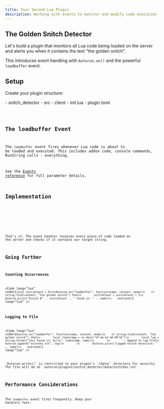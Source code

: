 ```yaml
---
title: Your Second Lua Plugin
description: Working with events to monitor and modify code execution
---
```



## The Golden Snitch Detector

Let's build a plugin that monitors all Lua code being loaded on the server and alerts you when it contains the text "the golden snitch".

This introduces event handling with `Autorun.on()` and the powerful `loadbuffer` event.

## Setup

Create your plugin structure:

<FileTree>
    - snitch_detector
        - src
            - client
                - init.lua
        - plugin.toml
</FileTree>

<Tabs>
    <TabItem label="plugin.toml">
        <Code lang="toml" code={`[plugin]\nname = "snitch_detector"\nauthor = "you"\nversion = "0.1.0"\ndescription = "Detects the golden snitch in loaded code"\nlanguage = "lua"`} />
    </TabItem>
</Tabs>

## The loadbuffer Event

The `loadbuffer` event fires whenever Lua code is about to be loaded and executed. This includes addon code, console commands, RunString calls - everything.

See the [Events reference](/Autorun-ng/reference/lua-api/events) for full parameter details.

## Implementation

<Tabs>
    <TabItem label="client/init.lua">
        <Code lang="lua" code={`Autorun.on("loadbuffer", function(name, content, mode)\n    if string.find(content, "the golden snitch") then\n        Autorun.print("Found the golden snitch in: " .. name)\n    end\nend)`} />
    </TabItem>
</Tabs>

That's it. The event handler receives every piece of code loaded on the server and checks if it contains our target string.

## Going Further

### Counting Occurrences

<Code lang="lua" code={`local snitchCount = 0\n\nAutorun.on("loadbuffer", function(name, content, mode)\n    if string.find(content, "the golden snitch") then\n        snitchCount = snitchCount + 1\n        Autorun.print("Snitch #" .. snitchCount .. " found in: " .. name)\n    end\nend)`} lang="lua" />

### Logging to File

<Code lang="lua" code={`Autorun.on("loadbuffer", function(name, content, mode)\n    if string.find(content, "the golden snitch") then\n        local timestamp = os.date("%Y-%m-%d %H:%M:%S")\n        local log = string.format("[%s] Found in: %s\\n", timestamp, name)\n        \n        -- Append to log file\n        Autorun.append("snitches.txt", log)\n        \n        Autorun.print("Logged snitch detection: " .. name)\n    end\nend)`} lang="lua" />

<Aside type="note">
`Autorun.write()` is restricted to your plugin's `/data/` directory for security. The file will be at `autorun/plugins/snitch_detector/data/snitches.txt`.
</Aside>

## Performance Considerations

The `loadbuffer` event fires frequently. Keep your handlers fast:

<Tabs>
    <TabItem label="Bad">
        <Code lang="lua" code={`Autorun.on("loadbuffer", function(name, content, mode)\n    -- Don't do expensive operations on every single chunk\n    for i = 1, 1000000 do\n        -- Heavy processing\n    end\nend)`} />
    </TabItem>
    <TabItem label="Good">
        <Code lang="lua" code={`Autorun.on("loadbuffer", function(name, content, mode)\n    -- Quick string check, bail early if no match\n    if not string.find(content, "the golden snitch") then\n        return\n    end\n    \n    -- Only do work when needed\n    Autorun.print("Found snitch in: " .. name)\nend)`} />
    </TabItem>
</Tabs>
